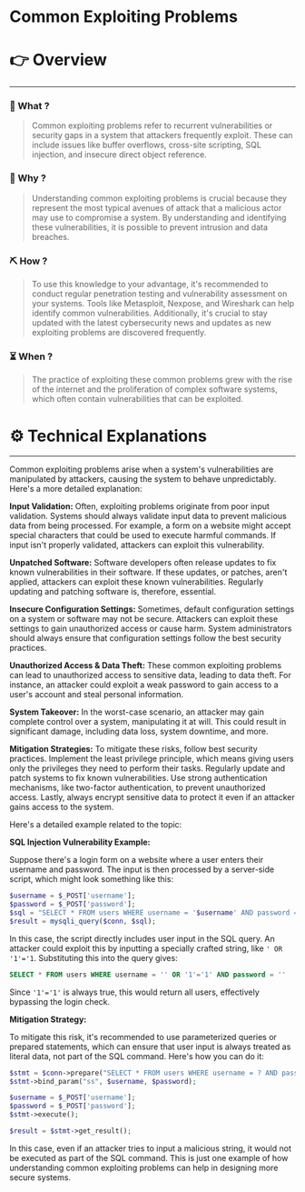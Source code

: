 # Common Exploiting Problems


# 👉 Overview

---

### 👀 What ?

> Common exploiting problems refer to recurrent vulnerabilities or security gaps in a system that attackers frequently exploit. These can include issues like buffer overflows, cross-site scripting, SQL injection, and insecure direct object reference.
> 

### 🧐 Why ?

> Understanding common exploiting problems is crucial because they represent the most typical avenues of attack that a malicious actor may use to compromise a system. By understanding and identifying these vulnerabilities, it is possible to prevent intrusion and data breaches.
> 

### ⛏️ How ?

> To use this knowledge to your advantage, it's recommended to conduct regular penetration testing and vulnerability assessment on your systems. Tools like Metasploit, Nexpose, and Wireshark can help identify common vulnerabilities. Additionally, it's crucial to stay updated with the latest cybersecurity news and updates as new exploiting problems are discovered frequently.
> 

### ⏳ When ?

> The practice of exploiting these common problems grew with the rise of the internet and the proliferation of complex software systems, which often contain vulnerabilities that can be exploited.
> 

# ⚙️ Technical Explanations

---

Common exploiting problems arise when a system's vulnerabilities are manipulated by attackers, causing the system to behave unpredictably. Here's a more detailed explanation:

**Input Validation:** Often, exploiting problems originate from poor input validation. Systems should always validate input data to prevent malicious data from being processed. For example, a form on a website might accept special characters that could be used to execute harmful commands. If input isn't properly validated, attackers can exploit this vulnerability.

**Unpatched Software:** Software developers often release updates to fix known vulnerabilities in their software. If these updates, or patches, aren't applied, attackers can exploit these known vulnerabilities. Regularly updating and patching software is, therefore, essential.

**Insecure Configuration Settings:** Sometimes, default configuration settings on a system or software may not be secure. Attackers can exploit these settings to gain unauthorized access or cause harm. System administrators should always ensure that configuration settings follow the best security practices.

**Unauthorized Access & Data Theft:** These common exploiting problems can lead to unauthorized access to sensitive data, leading to data theft. For instance, an attacker could exploit a weak password to gain access to a user's account and steal personal information.

**System Takeover:** In the worst-case scenario, an attacker may gain complete control over a system, manipulating it at will. This could result in significant damage, including data loss, system downtime, and more.

**Mitigation Strategies:** To mitigate these risks, follow best security practices. Implement the least privilege principle, which means giving users only the privileges they need to perform their tasks. Regularly update and patch systems to fix known vulnerabilities. Use strong authentication mechanisms, like two-factor authentication, to prevent unauthorized access. Lastly, always encrypt sensitive data to protect it even if an attacker gains access to the system.

Here's a detailed example related to the topic:

**SQL Injection Vulnerability Example:**

Suppose there's a login form on a website where a user enters their username and password. The input is then processed by a server-side script, which might look something like this:

```php
$username = $_POST['username'];
$password = $_POST['password'];
$sql = "SELECT * FROM users WHERE username = '$username' AND password = '$password'";
$result = mysqli_query($conn, $sql);

```

In this case, the script directly includes user input in the SQL query. An attacker could exploit this by inputting a specially crafted string, like `' OR '1'='1`. Substituting this into the query gives:

```sql
SELECT * FROM users WHERE username = '' OR '1'='1' AND password = ''

```

Since `'1'='1'` is always true, this would return all users, effectively bypassing the login check.

**Mitigation Strategy:**

To mitigate this risk, it's recommended to use parameterized queries or prepared statements, which can ensure that user input is always treated as literal data, not part of the SQL command. Here's how you can do it:

```php
$stmt = $conn->prepare("SELECT * FROM users WHERE username = ? AND password = ?");
$stmt->bind_param("ss", $username, $password);

$username = $_POST['username'];
$password = $_POST['password'];
$stmt->execute();

$result = $stmt->get_result();

```

In this case, even if an attacker tries to input a malicious string, it would not be executed as part of the SQL command. This is just one example of how understanding common exploiting problems can help in designing more secure systems.
